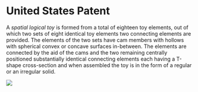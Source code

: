 # United States Patent

A *spatial logical toy* is formed from a total of eighteen toy elements, out of which two sets of eight identical toy elements two connecting elements are provided. The elements of the two sets have cam members with hollows with spherical convex or concave surfaces in-between. The elements are connected by the aid of the cams and the two remaining centrally positioned substantially identical connecting elements each having a T-shape cross-section and when assembled the toy is in the form of a regular or an irregular solid.

![](images/med-rubiks-cube.png){fig-alt="Diagram of a Rubik's cube with labels and arrows pointing to each component." fig-align="center"}
